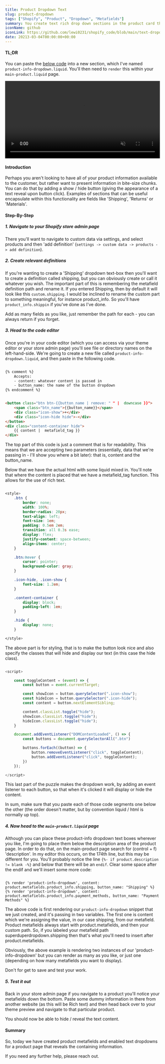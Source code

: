 ```yaml
---
title: Product Dropdown Text
slug: product-dropdown
tags: ["Shopify", "Product", "Dropdown", "Metafields"]
summary: You create text rich drop down sections in the product card through the use of metafields.
iconName: github
iconLink: https://github.com/lewi0231/shopify_code/blob/main/text-dropdown
date: 20213-03-04T00:00:00+00:00
---
```



#### TL;DR

You can paste the [below code](#step-by-step) into a new section, which I've named `product-info-dropdown.liquid`.  You'll then need to `render` this within your `main-product.liquid` page.

<video autoPlay="true" muted loop width="100%">
  <source src="/videos/text-dropdown-capture.mp4" type="video/mp4" />
  Your browser does not support this feature.
</video>

#### Introduction

Perhaps you aren't looking to have all of your product information available to the customer, but rather want to present information in bite-size chunks.  You can do that by adding a show / hide button (giving the appearance of a text reveal upon button click).  Examples of sections that can be useful encapsulate within this functionality are fields like 'Shipping', 'Returns' or 'Materials'.



#### Step-By-Step

##### 1. Navigate to your Shopify store admin page
There you'll want to navigate to custom data via settings, and select products and then 'add definition' (`settings -> custom data -> products -> add definition`).

##### 2. Create relevant definitions
If you're wanting to create a 'Shipping' dropdown text-box then you'll want to create a definition called shipping, but you can obviously create or call it whatever you wish.  The important part of this is remembering the metafield definition path and rename it.  If you entered Shipping, then  by default it will look like this `custom.shipping`.  I would be inclined to rename the custom part to something meaningful, for instance product_info.  So you'll have `product_info.shippin` if you've done as I've done.

Add as many fields as you like, just remember the path for each - you can always return if you forget.

##### 3. Head to the code editor
Once you're in your code editor (which you can access via your theme editor or your store admin page) you'll see file or directory names on the left-hand-side.  We're going to create a new file called `product-info-dropdown.liquid`, and then paste in the following code.

```html

{% comment %} 
    Accepts:
    - content: whatever content is passed in
    - button_name: the name of the button dropdown
{% endcomment %}


<button class="btn btn-{{button_name | remove: " " |  downcase }}">
    <span class="btn_name">{{button_name}}</span>
    <div class="icon-show">+</div>
    <div class="icon-hide hide">-</div>
</button>
<div class="content-container hide">
    {{ content |  metafield_tag }}
</div>
```

The top part of this code is just a comment that is for readability.  This means that we are accepting two parameters (essentially, data that we're passing in - I'll show you where a bit later): that is, content and the button_name.

Below that we have the actual html with some liquid mixed in.  You'll note that where the content is placed that we have a metafield_tag function.  This allows for the use of rich text.

``` CSS

<style>
    .btn {
        border: none;
        width: 100%;
        border-radius: 20px;
        text-align: left;
        font-size: 1em;
        padding: 0.5em 2em;
        transition: all 0.3s ease;
        display: flex;
        justify-content: space-between;
        align-items: center;
    }

    .btn:hover {
        cursor: pointer;
        background-color: gray;
    }

    .icon-hide, .icon-show {
        font-size: 1.2em;
    }

    .content-container {
        display: block;
        padding-left: 1em;
    }

    .hide {
        display: none;
    }

</style>
```

The above part is for styling, that is to make the button look nice and also specify the classes that will hide and display our text (in this case the hide class).

```JavaScript

<script>

    const toggleContent = (event) => {
        const button = event.currentTarget;

        const showIcon = button.querySelector(".icon-show");
        const hideIcon = button.querySelector(".icon-hide");
        const content = button.nextElementSibling; 

        content.classList.toggle("hide");
        showIcon.classList.toggle("hide");
        hideIcon.classList.toggle("hide");
    }

    document.addEventListener("DOMContentLoaded", () => {
        const buttons = document.querySelectorAll(".btn")

        buttons.forEach((button) => {
            button.removeEventListener("click", toggleContent);
            button.addEventListener("click", toggleContent);
        })
    });

</script>
```

This last part of the puzzle makes the dropdown work, by adding an event listener to each button, so that when it's clicked it will display or hide the content.

In sum, make sure that you paste each of those code segments one below the other (the order doesn't matter, but by convention liquid / html is normally up top).

##### 4. Now head to the `main-product.liquid` page

Although you can place these product-info dropdown text boxes wherever you like, I'm going to place them below the description area of the product page.  In order to do that, on the main-product page search for (control + f) 'description'.  In my editor this occurs, on the 174th line, but this may be different for you.  You'll probably notice the line `{%- if product.description != blank -%}` and below that there will be an `endif`.  Clear some space after the endif and we'll insert some more code:

```liquid

{% render 'product-info-dropdown', content: product.metafields.product_info.shipping, button_name: "Shipping" %}
{% render 'product-info-dropdown', content: product.metafields.product_info.payment_methods, button_name: "Payment
Methods" %}
```
The above code is first rendering our `product-info-dropdown` snippet that we just created, and it's passing in two variables.  The first one is content which we're assigning the value, in our case shipping, from our metafield.  Product metafields always start with product.metafields, and then your custom path.  So, if you labeled your metafield path superduperdropdown.shipping then that's what you'll need to insert after product.metafields.

Obviously, the above example is rendering two instances of our 'product-info-dropdown' but you can render as many as you like, or just one (depending on how many metafields you want to display).

Don't for get to save and test your work.

##### 5. Test it out

Back in your store admin page if you navigate to a product you'll notice your metafields down the bottom.  Paste some dummy information in there from another website (as this will be Rich text) and then head back over to your theme preview and navigate to that particular product.  

You should now be able to hide / reveal the text content.

#### Summary

So, today we have created product metafields and enabled text dropdowns for a product page that reveals the containing information.

If you need any further help, please reach out.